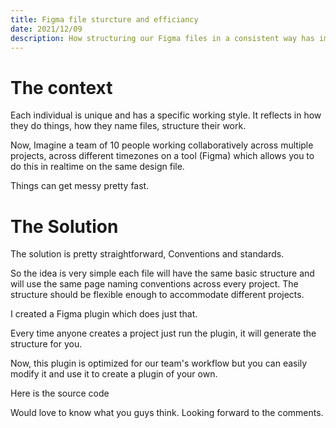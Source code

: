 ```yaml
---
title: Figma file sturcture and efficiancy
date: 2021/12/09
description: How structuring our Figma files in a consistent way has improved collaboration and efficiency
---
```


# The context
Each individual is unique and has a specific working style. It reflects in how they do things, how they name files, structure their work.

Now, Imagine a team of 10 people working collaboratively across multiple projects, across different timezones on a tool (Figma) which allows you to do this in realtime on the same design file.

Things can get messy pretty fast.


# The Solution
The solution is pretty straightforward, Conventions and standards.

So the idea is very simple each file will have the same basic structure and will use the same page naming conventions across every project. The structure should be flexible enough to accommodate different projects.

I created a Figma plugin which does just that.


Every time anyone creates a project just run the plugin, it will generate the structure for you.

Now, this plugin is optimized for our team's workflow but you can easily modify it and use it to create a plugin of your own.

Here is the source code

Would love to know what you guys think. Looking forward to the comments.